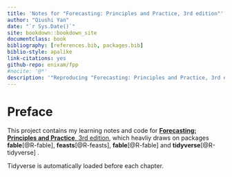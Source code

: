 ```yaml
--- 
title: 'Notes for "Forecasting: Principles and Practice, 3rd edition"'
author: "Qiushi Yan"
date: "`r Sys.Date()`"
site: bookdown::bookdown_site
documentclass: book
bibliography: [references.bib, packages.bib]
biblio-style: apalike
link-citations: yes
github-repo: enixam/fpp
#nocite: '@*'
description: '"Reproducing "Forecasting: Principles and Practice, 3rd edition"'
---
```


# Preface {-}

This project contains my learning notes and code for [**Forecasting: Principles and Practice**, 3rd edition](https://otexts.com/fpp3/), which heavliy draws on packages **fable**[@R-fable], **feasts**[@R-feasts], **fable**[@R-fable] and **tidyverse**[@R-tidyverse] .  

Tidyverse is automatically loaded before each chapter.  
